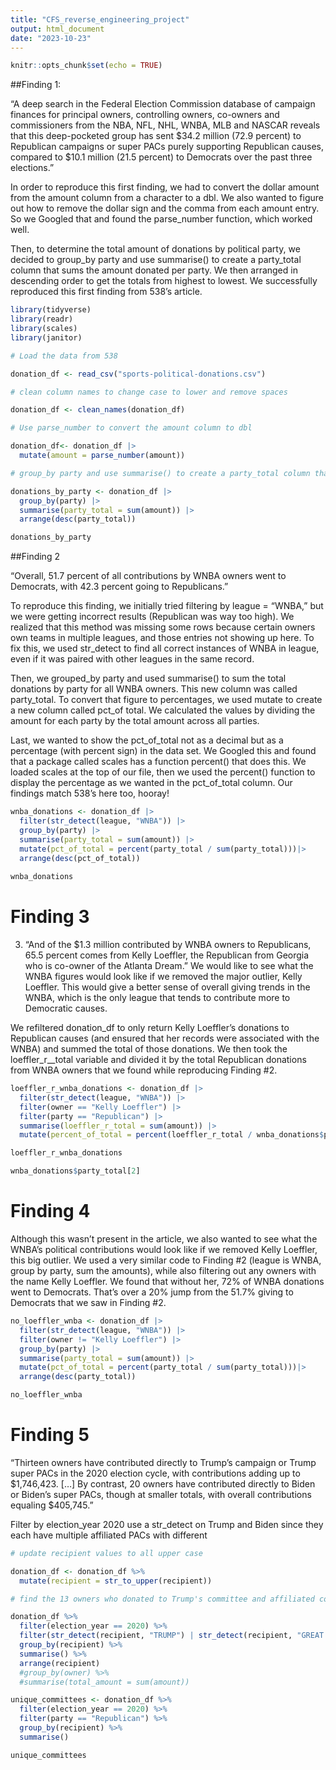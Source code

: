 ```yaml
---
title: "CFS_reverse_engineering_project"
output: html_document
date: "2023-10-23"
---
```


```r
knitr::opts_chunk$set(echo = TRUE)
```

##Finding 1: 

“A deep search in the Federal Election Commission database of campaign finances for principal owners, controlling owners, co-owners and commissioners from the NBA, NFL, NHL, WNBA, MLB and NASCAR reveals that this deep-pocketed group has sent $34.2 million (72.9 percent) to Republican campaigns or super PACs purely supporting Republican causes, compared to $10.1 million (21.5 percent) to Democrats over the past three elections.”

In order to reproduce this first finding, we had to convert the dollar amount from the amount column from a character to a dbl. We also wanted to figure out how to remove the dollar sign and the comma from each amount entry. So we Googled that and found the parse_number function, which worked well. 

Then, to determine the total amount of donations by political party, we decided to group_by party and use summarise() to create a party_total column that sums the amount donated per party. We then arranged in descending order to get the totals from highest to lowest. We successfully reproduced this first finding from 538's article.

```r
library(tidyverse)
library(readr)
library(scales)
library(janitor)

# Load the data from 538

donation_df <- read_csv("sports-political-donations.csv")

# clean column names to change case to lower and remove spaces

donation_df <- clean_names(donation_df)

# Use parse_number to convert the amount column to dbl

donation_df<- donation_df |>
  mutate(amount = parse_number(amount))

# group_by party and use summarise() to create a party_total column that sums the amount donated per party

donations_by_party <- donation_df |>
  group_by(party) |>
  summarise(party_total = sum(amount)) |>
  arrange(desc(party_total))

donations_by_party

```
 

##Finding 2

“Overall, 51.7 percent of all contributions by WNBA owners went to Democrats, with 42.3 percent going to Republicans.”

To reproduce this finding, we initially tried filtering by league = "WNBA," but we were getting incorrect results (Republican was way too high). We realized that this method was missing some rows because certain owners own teams in multiple leagues, and those entries not showing up here. To fix this, we used str_detect to find all correct instances of WNBA in league, even if it was paired with other leagues in the same record. 

Then, we grouped_by party and used summarise() to sum the total donations by party for all WNBA owners. This new column was called party_total. To convert that figure to percentages, we used mutate to create a new column called pct_of total. We calculated the values by dividing the amount for each party by the total amount across all parties. 

Last, we wanted to show the pct_of_total not as a decimal but as a percentage (with percent sign) in the data set. We Googled this and found that a package called scales has a function percent() that does this. We loaded scales at the top of our file, then we used the percent() function to display the percentage as we wanted in the pct_of_total column. Our findings match 538's here too, hooray! 

```r

wnba_donations <- donation_df |> 
  filter(str_detect(league, "WNBA")) |> 
  group_by(party) |> 
  summarise(party_total = sum(amount)) |>
  mutate(pct_of_total = percent(party_total / sum(party_total)))|> 
  arrange(desc(pct_of_total))
  
wnba_donations

```


# Finding 3

3) "And of the $1.3 million contributed by WNBA owners to Republicans, 65.5 percent comes from Kelly Loeffler, the Republican from Georgia who is co-owner of the Atlanta Dream." We would like to see what the WNBA figures would look like if we removed the major outlier, Kelly Loeffler. This would give a better sense of overall giving trends in the WNBA, which is the only league that tends to contribute more to Democratic causes.



We refiltered donation_df to only return Kelly Loeffler's donations to Republican causes (and ensured that her records were associated with the WNBA) and summed the total of those donations. We then took the loeffler_r__total variable and divided it by the total Republican donations from WNBA owners that we found while reproducing Finding #2.


```r

loeffler_r_wnba_donations <- donation_df |> 
  filter(str_detect(league, "WNBA")) |>
  filter(owner == "Kelly Loeffler") |>
  filter(party == "Republican") |>
  summarise(loeffler_r_total = sum(amount)) |>
  mutate(percent_of_total = percent(loeffler_r_total / wnba_donations$party_total[2], accuracy = 0.1))

loeffler_r_wnba_donations


```

```r

wnba_donations$party_total[2]

```
# Finding 4


Although this wasn't present in the article, we also wanted to see what the WNBA's political contributions would look like if we removed Kelly Loeffler, this big outlier. We used a very similar code to Finding #2 (league is WNBA, group by party, sum the amounts), while also filtering out any owners with the name Kelly Loeffler. We found that without her, 72% of WNBA donations went to Democrats. That's over a 20% jump from the 51.7% giving to Democrats that we saw in Finding #2.

```r
no_loeffler_wnba <- donation_df |> 
  filter(str_detect(league, "WNBA")) |>
  filter(owner != "Kelly Loeffler") |>
  group_by(party) |> 
  summarise(party_total = sum(amount)) |>
  mutate(pct_of_total = percent(party_total / sum(party_total)))|> 
  arrange(desc(party_total))

no_loeffler_wnba
```

# Finding 5

“Thirteen owners have contributed directly to Trump’s campaign or Trump super PACs in the 2020 election cycle, with contributions adding up to $1,746,423. [...] By contrast, 20 owners have contributed directly to Biden or Biden’s super PACs, though at smaller totals, with overall contributions equaling $405,745.”

Filter by election_year 2020
use a str_detect on Trump and Biden since they each have multiple affiliated PACs with different

```r
# update recipient values to all upper case

donation_df <- donation_df %>%
  mutate(recipient = str_to_upper(recipient))

# find the 13 owners who donated to Trump's committee and affiliated committees

donation_df %>%
  filter(election_year == 2020) %>%
  filter(str_detect(recipient, "TRUMP") | str_detect(recipient, "GREAT AMERICA COMMITTEE")) %>%
  group_by(recipient) %>%
  summarise() %>%
  arrange(recipient)
  #group_by(owner) %>%
  #summarise(total_amount = sum(amount))


```


```r
unique_committees <- donation_df %>%
  filter(election_year == 2020) %>%
  filter(party == "Republican") %>%
  group_by(recipient) %>%
  summarise()

unique_committees
```



